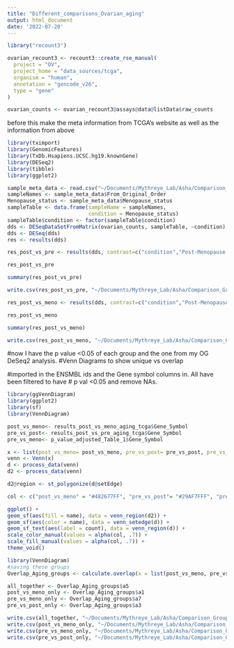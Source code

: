 ```yaml
---
title: "Different_comparisons_Ovarian_aging"
output: html_document
date: '2022-07-20'
---
```


```r
library("recount3")

ovarian_recount3 <- recount3::create_rse_manual(
  project = "OV",
  project_home = "data_sources/tcga",
  organism = "human",
  annotation = "gencode_v26",
  type = "gene"
)

ovarian_counts <- ovarian_recount3@assays@data@listData$raw_counts
```


before this make the meta information from TCGA's website as well as the information from above 

```r
library(tximport)
library(GenomicFeatures)
library(TxDb.Hsapiens.UCSC.hg19.knownGene)
library(DESeq2)
library(tibble)
library(ggplot2)
```

```r
sample_meta_data <- read.csv("~/Documents/Mythreye_Lab/Asha/Comparison_Groups_Aging/Mythreye_Lab/Asha/TCGA_meta.csv")
sampleNames <- sample_meta_data$From_Original_Order
Menopause_status <- sample_meta_data$Menopause_status
sampleTable <- data.frame(sampleName = sampleNames,
                          condition = Menopause_status)
sampleTable$condition <- factor(sampleTable$condition)
dds <- DESeqDataSetFromMatrix(ovarian_counts, sampleTable, ~condition)
dds <- DESeq(dds)
res <- results(dds)
```


```r
res_post_vs_pre <- results(dds, contrast=c("condition","Post-Menopause ","Pre-Menopause"))
```

```r
res_post_vs_pre
```
```r
summary(res_post_vs_pre)
```

```r
write.csv(res_post_vs_pre, "~/Documents/Mythreye_Lab/Asha/Comparison_Groups_Aging/results_post_vs_pre_aging_tcga.csv")
```


```r
res_post_vs_meno <- results(dds, contrast=c("condition","Post-Menopause ","Menopause "))
```

```r
res_post_vs_meno
```

```r
summary(res_post_vs_meno)
```

```r
write.csv(res_post_vs_meno, "~/Documents/Mythreye_Lab/Asha/Comparison_Groups_Aging/results_post_vs_meno_aging_tcga.csv")
```

#now I have the p value <0.05 of each group and the one from my OG DeSeq2 analysis. 
#Venn Diagrams to show unique vs overlap

#imported in the ENSMBL ids and the Gene symbol columns in. All have been filtered to have
# p val <0.05 and remove NAs. 

```r
library(ggVennDiagram)
library(ggplot2)
library(sf)
library(VennDiagram)
```


```r
post_vs_meno<- results_post_vs_meno_aging_tcga$Gene_Symbol
pre_vs_post<- results_post_vs_pre_aging_tcga$Gene_Symbol
pre_vs_meno<- p_value_adjusted_Table_1$Gene_Symbol
```
  
```r
x <- list(post_vs_meno= post_vs_meno, pre_vs_post= pre_vs_post, pre_vs_meno= pre_vs_meno)
venn <- Venn(x)
d <- process_data(venn)
d2 <- process_data(venn)

d2@region <- st_polygonize(d@setEdge)

col <- c("post_vs_meno" = "#482677FF", "pre_vs_post"= "#29AF7FFF", "pre_vs_meno"= "#33638DFF")

ggplot() +
geom_sf(aes(fill = name), data = venn_region(d2)) +
geom_sf(aes(color = name), data = venn_setedge(d)) +
geom_sf_text(aes(label = count), data = venn_region(d)) +
scale_color_manual(values = alpha(col, .7)) +
scale_fill_manual(values = alpha(col, .7)) +
theme_void()
```
```r
library(VennDiagram)
#saving these groups 
Overlap_Aging_groups <- calculate.overlap(x = list(post_vs_meno, pre_vs_post, pre_vs_meno))
```

```r
all_together <- Overlap_Aging_groups$a5
post_vs_meno_only <- Overlap_Aging_groups$a1
pre_vs_meno_only <- Overlap_Aging_groups$a7
pre_vs_post_only <- Overlap_Aging_groups$a3
```

```r
write.csv(all_together, "~/Documents/Mythreye_Lab/Asha/Comparison_Groups_Aging/Aging_Comparison_Groups_Venn_Diagrams/all_together.csv")
write.csv(post_vs_meno_only, "~/Documents/Mythreye_Lab/Asha/Comparison_Groups_Aging/Aging_Comparison_Groups_Venn_Diagrams/post_vs_meno_only.csv")
write.csv(pre_vs_meno_only, "~/Documents/Mythreye_Lab/Asha/Comparison_Groups_Aging/Aging_Comparison_Groups_Venn_Diagrams/pre_vs_meno_only.csv")
write.csv(pre_vs_post_only, "~/Documents/Mythreye_Lab/Asha/Comparison_Groups_Aging/Aging_Comparison_Groups_Venn_Diagrams/pre_vs_post_only.csv" )
```



